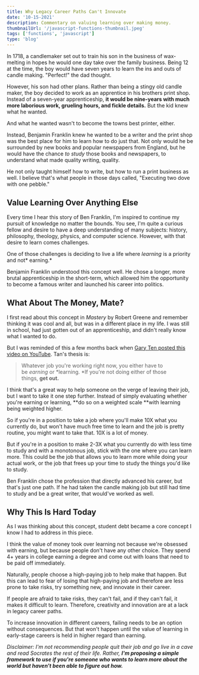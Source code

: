 ```yaml
---
title: Why Legacy Career Paths Can't Innovate
date: '10-15-2021'
description: Commentary on valuing learning over making money.
thumbnailUrl: '/javascript-functions-thumbnail.jpeg'
tags: ['functions', 'javascript']
type: 'blog'
---
```


In 1718, a candlemaker set out to train his son in the business of wax-melting in hopes he would one day take over the family business. Being 12 at the time, the boy would have seven years to learn the ins and outs of candle making. "Perfect!" the dad thought.

However, his son had other plans. Rather than being a stingy old candle maker, the boy decided to work as an apprentice in his brothers print shop. Instead of a seven-year apprenticeship, **it would be nine-years with much more laborious work, grueling hours, and fickle details.** But the kid knew what he wanted.

And what he wanted wasn't to become the towns best printer, either.

Instead, Benjamin Franklin knew he wanted to be a writer and the print shop was the best place for him to learn how to do just that. Not only would he be surrounded by new books and popular newspapers from England, but he would have the chance *to study* those books and newspapers, to understand what made quality writing, quality.

He not only taught himself how to write, but how to run a print business as well. I believe that's what people in those days called, "Executing two dove with one pebble."

Value Learning Over Anything Else
---------------------------------

Every time I hear this story of Ben Franklin, I'm inspired to continue my pursuit of knowledge no matter the bounds. You see, I'm quite a curious fellow and desire to have a deep understanding of many subjects: history, philosophy, theology, physics, and computer science. However, with that desire to learn comes challenges.

One of those challenges is deciding to live a life where *learning* is a priority and not* earning.*

Benjamin Franklin understood this concept well. He chose a longer, more brutal apprenticeship in the short-term, which allowed him the opportunity to become a famous writer and launched his career into politics.

What About The Money, Mate?
---------------------------

I first read about this concept in *Mastery* by Robert Greene and remember thinking it was cool and all, but was in a different place in my life. I was still in school, had just gotten out of an apprenticeship, and didn't really know what I wanted to do.

But I was reminded of this a few months back when [Gary Ten posted this video on YouTube](https://www.youtube.com/watch?v=eLelgy5zRv4). Tan's thesis is:

> Whatever job you're working right now, you either have to be *earning* or *learning. *If you're not doing either of those things, **get out.**

I think that's a great way to help someone on the verge of leaving their job, but I want to take it one step further. Instead of simply evaluating whether you're earning or learning, **do so on a weighted scale **with learning being weighted higher.

So if you're in a position to take a job where you'll make 10X what you currently do, but won't have much free time to learn and the job is pretty routine, you might want to take that. 10X is a lot of money.

But if you're in a position to make 2-3X what you currently do with less time to study and with a monotonous job, stick with the one where you can learn more. This could be the job that allows you to learn more while doing your actual work, or the job that frees up your time to study the things you'd like to study.

Ben Franklin chose the profession that directly advanced his career, but that's just one path. If he had taken the candle making job but still had time to study and be a great writer, that would've worked as well.

Why This Is Hard Today
----------------------

As I was thinking about this concept, student debt became a core concept I know I had to address in this piece.

I think the value of money took over learning not because we're obsessed with earning, but because people don't have any other choice. They spend 4+ years in college earning a degree and come out with loans that need to be paid off immediately.

Naturally, people choose a high-paying job to help make that happen. But this can lead to fear of losing that high-paying job and therefore are less prone to take risks, try something new, and innovate in their career.

If people are afraid to take risks, they can't fail, and if they can't fail, it makes it difficult to learn. Therefore, creativity and innovation are at a lack in legacy career paths.

To increase innovation in different careers, failing needs to be an option without consequences. But that won't happen until the value of learning in early-stage careers is held in higher regard than earning.

*Disclaimer: I'm not recommending people quit their job and go live in a cave and read Socrates the rest of their life. Rather, **I'm proposing a simple framework to use if you're someone who wants to learn more about the world but haven't been able to figure out how.***
